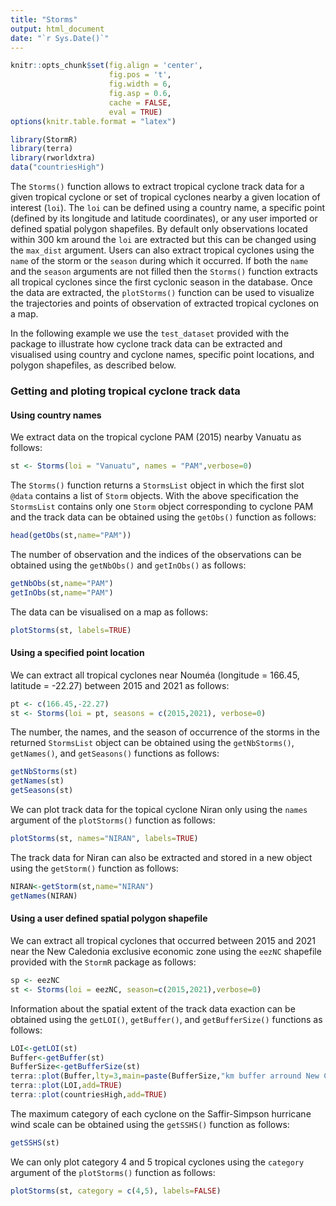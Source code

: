 ```yaml
---
title: "Storms"
output: html_document
date: "`r Sys.Date()`"
---
```



```r
knitr::opts_chunk$set(fig.align = 'center',
                      fig.pos = 't',
                      fig.width = 6,
                      fig.asp = 0.6,
                      cache = FALSE,
                      eval = TRUE)
options(knitr.table.format = "latex")
```


``` r
library(StormR)
library(terra)
library(rworldxtra)
data("countriesHigh")
```

The `Storms()` function allows to extract tropical cyclone track data for a given tropical cyclone or set of tropical cyclones nearby a given location of interest (`loi`). The `loi` can be defined using a country name, a specific point (defined by its longitude and latitude coordinates), or any user imported or defined spatial polygon shapefiles. By default only observations located within 300 km around the `loi` are extracted but this can be changed using the `max_dist` argument. Users can also extract tropical cyclones using the `name` of the storm or the `season` during which it occurred. If both the `name` and the `season` arguments are not filled then the `Storms()` function extracts all tropical cyclones since the first cyclonic season in the database. Once the data are extracted, the `plotStorms()` function can be used to visualize the trajectories and points of observation of extracted tropical cyclones on a map.

In the following example we use the `test_dataset` provided with the package to illustrate how cyclone track data can be extracted and visualised using country and cyclone names, specific point locations, and polygon shapefiles, as described below.   

### Getting and ploting tropical cyclone track data

#### Using country names

We extract data on the tropical cyclone PAM (2015) nearby Vanuatu as follows:  

``` r
st <- Storms(loi = "Vanuatu", names = "PAM",verbose=0)
```

The `Storms()` function returns a `StormsList` object in which the first slot `@data` contains a list of `Storm` objects. With the above specification the `StormsList` contains only one `Storm` object corresponding to cyclone PAM and the track data can be obtained using the `getObs()` function as follows:

``` r
head(getObs(st,name="PAM"))
```

The number of observation and the indices of the observations can be obtained using the `getNbObs()` and `getInObs()` as follows:

``` r
getNbObs(st,name="PAM")
getInObs(st,name="PAM")
```

The data can be visualised on a map as follows:

``` r
plotStorms(st, labels=TRUE)
```

#### Using a specified point location

We can extract all tropical cyclones near Nouméa (longitude = 166.45, latitude = -22.27) between 2015 and 2021 as follows:

``` r
pt <- c(166.45,-22.27)
st <- Storms(loi = pt, seasons = c(2015,2021), verbose=0)
```

The number, the names, and the season of occurrence of the storms in the returned `StormsList` object can be obtained using the `getNbStorms()`, `getNames()`, and `getSeasons()` functions as follows:

``` r
getNbStorms(st)
getNames(st)
getSeasons(st)
```

We can plot track data for the topical cyclone Niran only using the `names` argument of the `plotStorms()` function as follows:

``` r
plotStorms(st, names="NIRAN", labels=TRUE)
```

The track data for Niran can also be extracted and stored in a new object using the `getStorm()` function as follows:

``` r
NIRAN<-getStorm(st,name="NIRAN")
getNames(NIRAN)
```

#### Using a user defined spatial polygon shapefile 

We can extract all tropical cyclones that occurred between 2015 and 2021 near the New Caledonia exclusive economic zone using the `eezNC` shapefile provided with the `StormR` package as follows:

``` r
sp <- eezNC
st <- Storms(loi = eezNC, season=c(2015,2021),verbose=0)
```

Information about the spatial extent of the track data exaction can be obtained using the `getLOI()`, `getBuffer()`, and `getBufferSize()` functions as follows:

``` r
LOI<-getLOI(st)
Buffer<-getBuffer(st)
BufferSize<-getBufferSize(st)
terra::plot(Buffer,lty=3,main=paste(BufferSize,"km buffer arround New Caledonian EEZ",sep=" "))
terra::plot(LOI,add=TRUE)
terra::plot(countriesHigh,add=TRUE)
```

The maximum category of each cyclone on the Saffir-Simpson hurricane wind scale can be obtained using the `getSSHS()` function as follows:

``` r
getSSHS(st)
```

We can only plot category 4 and 5 tropical cyclones using the `category` argument of the `plotStorms()` function as follows:

``` r
plotStorms(st, category = c(4,5), labels=FALSE)
```
